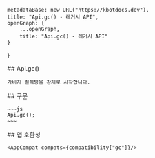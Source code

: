 
    metadataBase: new URL("https://kbotdocs.dev"),
    title: "Api.gc() - 레거시 API",
    openGraph: {
        ...openGraph,
        title: "Api.gc() - 레거시 API"
    }
}

<Section>
    ## Api.gc()

    가비지 컬렉팅을 강제로 시작합니다.
</Section>
<Section>
    ## 구문

    ~~~js
    Api.gc();
    ~~~
</Section>
<Section>
    ## 앱 호환성

    <AppCompat compats={compatibility["gc"]}/>
</Section>